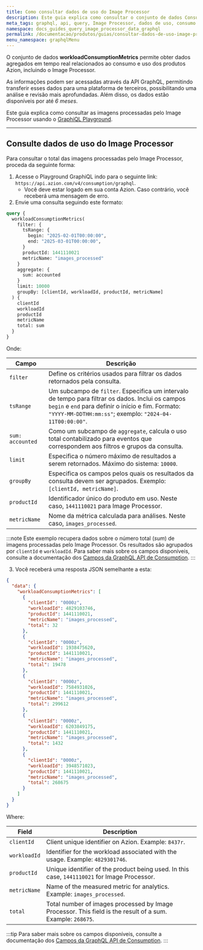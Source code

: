 ```yaml
---
title: Como consultar dados de uso do Image Processor
description: Este guia explica como consultar o conjunto de dados Consumption e verificar as imagens processadas pelo Image Processor usando o GraphiQL Playground.
meta_tags: graphql, api, query, Image Processor, dados de uso, consumo
namespace: docs_guides_query_image_processor_data_graphql
permalink: /documentacao/produtos/guias/consultar-dados-de-uso-image-processor-com-graphql/
menu_namespace: graphqlMenu
---
```


O conjunto de dados **workloadConsumptionMetrics** permite obter dados agregados em tempo real relacionados ao consumo e uso dos produtos Azion, incluindo o Image Processor.

As informações podem ser acessadas através da API GraphQL, permitindo transferir esses dados para uma plataforma de terceiros, possibilitando uma análise e revisão mais aprofundadas. Além disso, os dados estão disponíveis por até *6 meses*.

Este guia explica como consultar as imagens processadas pelo Image Processor usando o [GraphiQL Playground](/pt-br/documentacao/produtos/devtools/playground-graphql/).

---

## Consulte dados de uso do Image Processor

Para consultar o total das imagens processadas pelo Image Processor, proceda da seguinte forma:

1. Acesse o Playground GraphiQL indo para o seguinte link: `https://api.azion.com/v4/consumption/graphql`.
    - Você deve estar logado em sua conta Azion. Caso contrário, você receberá uma mensagem de erro.
2. Envie uma consulta seguindo este formato:

```graphql
query {
  workloadConsumptionMetrics(
    filter: {
      tsRange: { 
        begin: "2025-02-01T00:00:00",
        end: "2025-03-01T00:00:00",
      }
      productId: 1441110021
      metricName: "images_processed"
    }
    aggregate: {
      sum: accounted
    }
    limit: 10000
    groupBy: [clientId, workloadId, productId, metricName]
  ) {
    clientId
    workloadId
    productId
    metricName
    total: sum
  }
}
```

Onde:

| Campo | Descrição |
|----------|----------|
| `filter` | Define os critérios usados para filtrar os dados retornados pela consulta. |
| `tsRange` | Um subcampo de `filter`. Especifica um intervalo de tempo para filtrar os dados. Inclui os campos `begin` e `end` para definir o início e fim. Formato: `"YYYY-MM-DDTHH:mm:ss"`; exemplo: `"2024-04-11T00:00:00"`. |
| `sum: accounted` | Como um subcampo de `aggregate`, calcula o uso total contabilizado para eventos que correspondem aos filtros e grupos da consulta. |
| `limit` | Especifica o número máximo de resultados a serem retornados. Máximo do sistema: `10000`. |
| `groupBy` | Especifica os campos pelos quais os resultados da consulta devem ser agrupados. Exemplo: `[clientId, metricName]`. |
| `productId` | Identificador único do produto em uso. Neste caso, `1441110021` para Image Processor. |
| `metricName` | Nome da métrica calculada para análises. Neste caso, `images_processed`. |

:::note
Este exemplo recupera dados sobre o número total (*sum*) de imagens processadas pelo Image Processor. Os resultados são agrupados por `clientId` e `workloadId`. Para saber mais sobre os campos disponíveis, consulte a documentação dos [Campos da GraphQL API de Consumption](/pt-br/documentacao/devtools/graphql-api/recursos/campos-gql-consumption/).
:::

3. Você receberá uma resposta JSON semelhante a esta:

```json
{
  "data": {
    "workloadConsumptionMetrics": [
      {
        "clientId": "0000z",
        "workloadId": 4829103746,
        "productId": 1441110021,
        "metricName": "images_processed",
        "total": 32
      },
      {
        "clientId": "0000z",
        "workloadId": 1938475620,
        "productId": 1441110021,
        "metricName": "images_processed",
        "total": 19478
      },
      {
        "clientId": "0000z",
        "workloadId": 7584931026,
        "productId": 1441110021,
        "metricName": "images_processed",
        "total": 299612
      },
      {
        "clientId": "0000z",
        "workloadId": 6203849175,
        "productId": 1441110021,
        "metricName": "images_processed",
        "total": 1432
      },
      {
        "clientId": "0000z",
        "workloadId": 3948571023,
        "productId": 1441110021,
        "metricName": "images_processed",
        "total": 268675
      }
    ]
  }
}
```

Where:

| Field | Description |
|----------|----------|
| `clientId` | Client unique identifier on Azion. Example: `8437r`. |
| `workloadId` | Identifier for the workload associated with the usage. Example: `4829301746`. |
| `productId` | Unique identifier of the product being used. In this case, `1441110021` for Image Processor. |
| `metricName` | Name of the measured metric for analytics. Example: `images_processed`.  |
| `total` | Total number of images processed by Image Processor. This field is the result of a sum. Example: `268675`. |

:::tip
Para saber mais sobre os campos disponíveis, consulte a documentação dos [Campos da GraphQL API de Consumption](/pt-br/documentacao/devtools/graphql-api/recursos/campos-gql-consumption/).
:::